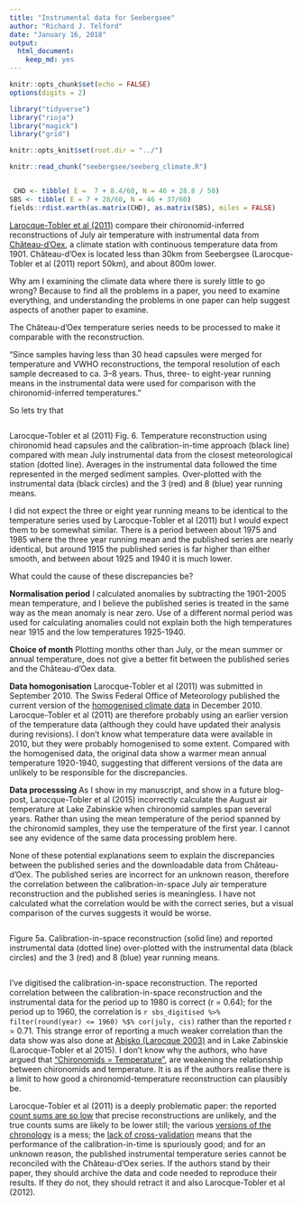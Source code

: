 ```yaml
---
title: "Instrumental data for Seebergsee"
author: "Richard J. Telford"
date: "January 16, 2018"
output:
  html_document:
    keep_md: yes 
---
```


```r
knitr::opts_chunk$set(echo = FALSE)
options(digits = 2)

library("tidyverse")
library("rioja")
library("magick")
library("grid")

knitr::opts_knit$set(root.dir = "../")
```
```r
knitr::read_chunk("seebergsee/seeberg_climate.R")
```

```r
```

```r
 CHD <- tibble( E =  7 + 8.4/60, N = 46 + 28.8 / 50)
SBS <- tibble( E = 7 + 28/60, N = 46 + 37/60)
fields::rdist.earth(as.matrix(CHD), as.matrix(SBS), miles = FALSE)

```

[Larocque-Tobler et al (2011)](https://www.sciencedirect.com/science/article/pii/S0277379111001090) compare their chironomid-inferred reconstructions of July air temperature with instrumental data from [Château-d'Oex](http://www.meteoswiss.admin.ch/product/output/climate-data/homogenous-monthly-data-processing/data/homog_mo_CHD.txt), a climate station with continuous temperature data from 1901. Château-d'Oex is located less than 30km from Seebergsee (Larocque-Tobler et al (2011) report 50km), and about 800m lower.

Why am I examining the climate data where there is surely little to go wrong? Because to find all the problems in a paper, you need to examine everything, and understanding the problems in one paper can help suggest aspects of another paper to examine.

The Château-d'Oex temperature series needs to be processed to make it comparable with the reconstruction.

"Since samples having less than 30 head capsules were merged for temperature and VWHO reconstructions, the temporal resolution of each sample decreased to ca. 3–8 years. Thus, three- to eight-year running means in the instrumental data were used for comparison with the chironomid-inferred temperatures."

So lets try that

```r
```
Larocque-Tobler et al (2011) Fig. 6. Temperature reconstruction using chironomid head capsules and the calibration-in-time approach (black line) compared with mean July instrumental data from the closest meteorological station (dotted line). Averages in the instrumental data followed the time represented in the merged sediment samples. Over-plotted with the instrumental data (black circles) and the 3 (red) and 8 (blue) year running means.

I did not expect the three or eight year running means to be identical to the temperature series used by Larocque-Tobler et al (2011) but I would expect them to be somewhat similar. There is a period between about 1975 and 1985 where the three year running mean and the published series are nearly identical, but around 1915 the published series is far higher than either smooth, and between about 1925 and 1940 it is much lower.

What could the cause of these discrepancies be?

**Normalisation period** I calculated anomalies by subtracting the 1901-2005 mean temperature, and I believe the published series is treated in the same way as the mean anomaly is near zero. Use of a different normal period was used for calculating anomalies could not explain both the high temperatures near 1915 and the low temperatures 1925-1940.

**Choice of month** Plotting months other than July, or the mean summer or annual temperature, does not give a better fit between the published series and the Château-d'Oex data.

**Data homogonisation** Larocque-Tobler et al (2011) was submitted in September 2010. The Swiss Federal Office of Meteorology published the current version of the [homogenised climate data](http://www.meteoswiss.admin.ch/content/dam/meteoswiss/de/klima/klima-im-detail/doc/klima-vergleich-original-homogen.pdf) in December 2010. Larocque-Tobler et al (2011) are therefore probably using an earlier version of the temperature data (although they could have updated their analysis during revisions). I don't know what temperature data were available in 2010, but they were probably homogenised to some extent. Compared with the homogenised data, the original data show a warmer mean annual temperature 1920-1940, suggesting that different versions of the data are unlikely to be responsible for the discrepancies.

**Data processsing** As I show in my manuscript, and show in a future blog-post, Larocque-Tobler et al (2015) incorrectly calculate the August air temperature at Lake Zabinskie when chironomid samples span several years. Rather than using the mean temperature of the period spanned by the chironomid samples, they use the temperature of the first year. I cannot see any evidence of the same data processing problem here.

None of these potential explanations seem to explain the discrepancies between the published series and the downloadable data from Château-d'Oex. The published series are incorrect for an unknown reason, therefore the correlation between the calibration-in-space July air temperature reconstruction and the published series is meaningless. I have not calculated what the correlation would be with the correct series, but a visual comparison of the curves suggests it would be worse.

```r
```
Figure 5a. Calibration-in-space reconstruction (solid line) and reported instrumental data (dotted line) over-plotted with the instrumental data (black circles) and the 3 (red) and 8 (blue) year running means.

```r
```
I've digitised the calibration-in-space reconstruction. The reported correlation between the calibration-in-space reconstruction and the instrumental data for the period up to 1980 is correct (r = 0.64); for the period up to 1960, the correlation is `r sbs_digitised %>% filter(round(year) <= 1960) %$% cor(july, cis)` rather than the reported r = 0.71. This strange error of reporting a much weaker correlation than the data show was also done at [Abisko (Larocque 2003)](https://quantpalaeo.wordpress.com/2017/10/09/abisko-2003/) and in Lake Zabinskie (Larocque-Tobler et al 2015). I don't know why the authors, who have argued that ["Chironomids = Temperature"](http://paleolim.org/ips2012/wp-content/uploads/2012/08/ips2012_book.pdf), are weakening the relationship between chironomids and temperature. It is as if the authors realise there is a limit to how good a chironomid-temperature reconstruction can plausibly be.

Larocque-Tobler et al (2011) is a deeply problematic paper: the reported [count sums are so low](https://quantpalaeo.wordpress.com/2018/01/19/seebergsee-hamlet-and-the-monkey/) that precise reconstructions are unlikely, and the true counts sums are likely to be lower still; the various [versions of the chronology](https://quantpalaeo.wordpress.com/2018/01/22/the-three-chronologies-from-seebergsee/) is a mess; the [lack of cross-validation](https://quantpalaeo.wordpress.com/2018/01/16/calibration-in-time-at-seebergsee/) means that the performance of the calibration-in-time is spuriously good; and for an unknown reason, the published instrumental temperature series cannot be reconciled with the Château-d'Oex series. If the authors stand by their paper, they should archive the data and code needed to reproduce their results. If they do not, they should retract it and also Larocque-Tobler et al (2012).
